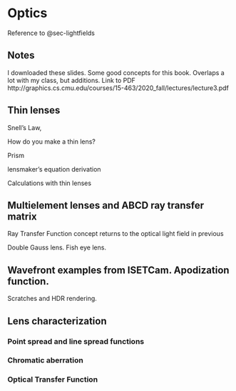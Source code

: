 # Optics {#sec-optics}

Reference to @sec-lightfields

## Notes

I downloaded these slides. Some good concepts for this book. Overlaps a lot with my class, but additions. Link to PDF http://graphics.cs.cmu.edu/courses/15-463/2020_fall/lectures/lecture3.pdf

## Thin lenses

Snell’s Law,

How do you make a thin lens?

Prism

lensmaker’s equation derivation

Calculations with thin lenses

## Multielement lenses and ABCD ray transfer matrix

Ray Transfer Function concept returns to the optical light field in previous

Double Gauss lens. Fish eye lens.

## Wavefront examples from ISETCam. Apodization function.

Scratches and HDR rendering.

## Lens characterization

### Point spread and line spread functions

### Chromatic aberration

### Optical Transfer Function

